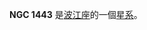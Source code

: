 {{Substub|time=2022-06-23T06:01:18+00:00}}
{{Unreferenced|time=2022-06-23T06:01:18+00:00}}
{{NGCInfoBox|NGCID=NGC 1443|發現者=恩斯特·威廉·勒伯萊希特·坦普爾|發現日期=1882年-月-日|其他編號=|曆元=J2000.0|赤經=3時45分53.1秒
|赤緯=-4°3'8"|星座=波江座|星體=星系|星等=|表面亮度=|藍等=}}

'''NGC 1443''' 是[[波江座|波江座]]的一個[[星系|星系]]。

{{NGCReference|1443}}
{{Catalogs|NGC=1443}}